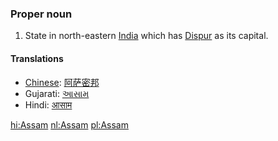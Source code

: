 ===Proper noun===
#State in north-eastern [[India]] which has [[Dispur]] as its capital.


====Translations====

*[[Chinese]]: [[阿萨密邦]]
*Gujarati: [[આસામ]]
*Hindi: [[आसाम]]

[[hi:Assam]]
[[nl:Assam]]
[[pl:Assam]]